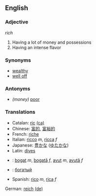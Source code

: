 ==English==

===Adjective===
''rich''

# Having a lot of money and possessions
# Having an intense flavor

===Synonyms===
*[[wealthy]]
*[[well off]]


===Antonyms===
* ''(money)'' [[poor]]

===Translations===
*Catalan: [[ric]] [[:ca:ric|(ca)]]
*Chinese: [[富的]], [[富裕的]]
*French: [[riche]]
*Italian: [[ricco]] ''m'', [[ricca]] ''f''
*Japanese: [[豊かな]] ([[ゆたかな]])
* Latin: [[dives]]
* {{ro}}: [[bogat]] ''m'', [[bogată]] ''f'', [[avut]] ''m'', [[avută]] ''f''
* {{ru}}: [[богатый]]
* Spanish: [[rico]] ''m'', [[rica]] ''f''
German: [[reich]] [[:de:reich|(de)]]